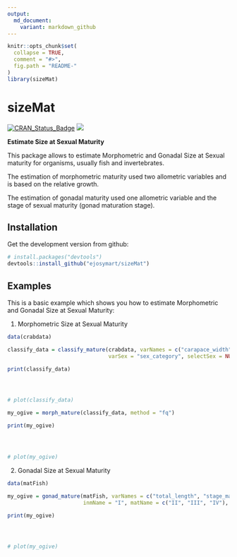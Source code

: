 ```yaml
---
output:
  md_document:
    variant: markdown_github
---
```


```r
knitr::opts_chunk$set(
  collapse = TRUE,
  comment = "#>",
  fig.path = "README-"
)
library(sizeMat)
```


# sizeMat

[![CRAN_Status_Badge](http://www.r-pkg.org/badges/version/sizeMat)](http://cran.r-project.org/package=sizeMat)
[![](http://cranlogs.r-pkg.org/badges/sizeMat)](http://cran.rstudio.com/web/packages/sizeMat/index.html)


**Estimate Size at Sexual Maturity**

This package allows to estimate Morphometric and Gonadal Size at Sexual maturity for organisms, usually fish and invertebrates.

The estimation of morphometric maturity used two allometric variables and is based on the relative growth.

The estimation of gonadal maturity used one allometric variable and the stage of sexual maturity (gonad maturation stage).


## Installation

Get the development version from github:

```R
# install.packages("devtools")
devtools::install_github("ejosymart/sizeMat")
```


## Examples

This is a basic example which shows you how to estimate Morphometric and Gonadal Size at Sexual Maturity:

1. Morphometric Size at Sexual Maturity

```r
data(crabdata)

classify_data = classify_mature(crabdata, varNames = c("carapace_width", "chela_heigth"), 
                                varSex = "sex_category", selectSex = NULL, method = "ld")

print(classify_data)




# plot(classify_data)

my_ogive = morph_mature(classify_data, method = "fq")

print(my_ogive)




# plot(my_ogive)
```


2. Gonadal Size at Sexual Maturity

```r
data(matFish)

my_ogive = gonad_mature(matFish, varNames = c("total_length", "stage_mat"), 
                        inmName = "I", matName = c("II", "III", "IV"), method = "fq", niter = 999)

print(my_ogive)




# plot(my_ogive)
```
